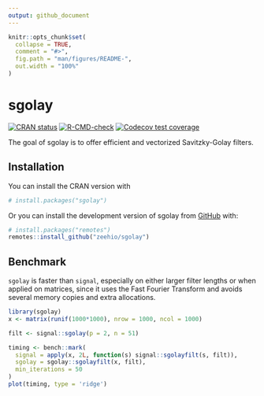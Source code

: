 ```yaml
---
output: github_document
---
```


<!-- README.md is generated from README.Rmd. Please edit that file -->

```r
knitr::opts_chunk$set(
  collapse = TRUE,
  comment = "#>",
  fig.path = "man/figures/README-",
  out.width = "100%"
)
```

# sgolay

<!-- badges: start -->
[![CRAN status](https://www.r-pkg.org/badges/version/sgolay)](https://CRAN.R-project.org/package=sgolay)
[![R-CMD-check](https://github.com/zeehio/sgolay/actions/workflows/R-CMD-check.yaml/badge.svg)](https://github.com/zeehio/sgolay/actions/workflows/R-CMD-check.yaml)
[![Codecov test coverage](https://codecov.io/gh/zeehio/sgolay/branch/main/graph/badge.svg)](https://app.codecov.io/gh/zeehio/sgolay?branch=main)
<!-- badges: end -->

The goal of sgolay is to offer efficient and vectorized Savitzky-Golay filters.

## Installation

You can install the CRAN version with

```r
# install.packages("sgolay")
```

Or you can install the development version of sgolay from [GitHub](https://github.com/) with:

``` r
# install.packages("remotes")
remotes::install_github("zeehio/sgolay")
```

## Benchmark

`sgolay` is faster than `signal`, especially on either larger filter lengths or when
applied on matrices, since it uses the Fast Fourier Transform and avoids several
memory copies and extra allocations.


```r
library(sgolay)
x <- matrix(runif(1000*1000), nrow = 1000, ncol = 1000)

filt <- signal::sgolay(p = 2, n = 51)

timing <- bench::mark(
  signal = apply(x, 2L, function(s) signal::sgolayfilt(s, filt)),
  sgolay = sgolay::sgolayfilt(x, filt), 
  min_iterations = 50
)
plot(timing, type = 'ridge')
```

